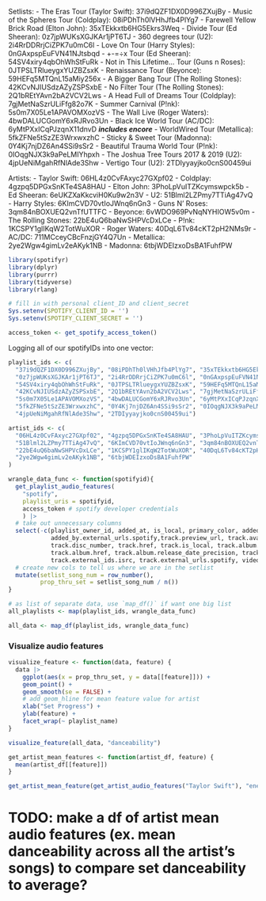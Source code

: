 Setlists: 
- The Eras Tour (Taylor Swift): 37i9dQZF1DX0D996ZXujBy
- Music of the Spheres Tour (Coldplay): 08iPDhTh0lVHhJfb4PlYg7
- Farewell Yellow Brick Road (Elton John): 35xTEkkxtb6HG5Ekrs3Weq
- Divide Tour (Ed Sheeran): 0z7jpWUKsXGJKAr1jPT6TJ
- 360 degrees tour (U2): 2i4RrDDRrjCiZPK7u0mC6l
- Love On Tour (Harry Styles): 0nGAxpspEuFVN41NJtsbqd
- +-=÷x Tour (Ed Sheeran): 54SV4xiry4qbOhWhStFuRk
- Not in This Lifetime... Tour (Guns n Roses): 0JTPSLTRlueygxYUZBZsxK
- Renaissance Tour (Beyonce): 59HEFq5MTQnL15aMiy256x
- A Bigger Bang Tour (The Rolling Stones): 42KCvNJIUSdzAZyZSPSxbE
- No Filter Tour (The Rolling Stones): 2Q1bREtYAvn2bA2VCV2Lws
- A Head Full of Dreams Tour (Coldplay): 7gjMetNaSzrULiFfg82o7K
- Summer Carnival (P!nk): 5s0m7X05Le1APAVOMXozVS
- The Wall Live (Roger Waters): 4bwDALUCGomY6xRJRvo3Un
- Black Ice World Tour (AC/DC): 6yMtPXxICqPJzqnX11dnvD ***includes encore***
- WorldWired Tour (Metallica): 5fkZFNe5tSzZE3WrxwxzhC
- Sticky & Sweet Tour (Madonna): 0Y4Kj7njDZ6An4SSi9sSr2
- Beautiful Trauma World Tour (P!nk): 0IOqgNJX3k9aPeLMIYhpxh
- The Joshua Tree Tours 2017 & 2019 (U2): 4jpUeNiMgahRfNlAde3Shw
- Vertigo Tour (U2): 2TDIyyayjko0cnS00459ui


Artists: 
- Taylor Swift: 06HL4z0CvFAxyc27GXpf02
- Coldplay: 4gzpq5DPGxSnKTe4SA8HAU
- Elton John: 3PhoLpVuITZKcymswpck5b
- Ed Sheeran: 6eUKZXaKkcviH0Ku9w2n3V
- U2: 51Blml2LZPmy7TTiAg47vQ
- Harry Styles: 6KImCVD70vtIoJWnq6nGn3
- Guns N' Roses: 3qm84nBOXUEQ2vnTfUTTFC
- Beyonce: 6vWDO969PvNqNYHIOW5v0m
- The Rolling Stones: 22bE4uQ6baNwSHPVcDxLCe
- P!nk: 1KCSPY1glIKqW2TotWuXOR
- Roger Waters: 40DqL6Tv84cKT2pH2NMs9r
- AC/DC: 711MCceyCBcFnzjGY4Q7Un
- Metallica: 2ye2Wgw4gimLv2eAKyk1NB
- Madonna: 6tbjWDEIzxoDsBA1FuhfPW


```r
library(spotifyr)
library(dplyr)
library(purrr)
library(tidyverse)
library(rlang)
```

```r
# fill in with personal client_ID and client_secret
Sys.setenv(SPOTIFY_CLIENT_ID = '')
Sys.setenv(SPOTIFY_CLIENT_SECRET = '')

access_token <- get_spotify_access_token()
```

Logging all of our spotifyIDs into one vector:

```r
playlist_ids <- c(
  "37i9dQZF1DX0D996ZXujBy", "08iPDhTh0lVHhJfb4PlYg7", "35xTEkkxtb6HG5Ekrs3Weq",
  "0z7jpWUKsXGJKAr1jPT6TJ", "2i4RrDDRrjCiZPK7u0mC6l", "0nGAxpspEuFVN41NJtsbqd",
  "54SV4xiry4qbOhWhStFuRk", "0JTPSLTRlueygxYUZBZsxK", "59HEFq5MTQnL15aMiy256x", 
  "42KCvNJIUSdzAZyZSPSxbE", "2Q1bREtYAvn2bA2VCV2Lws", "7gjMetNaSzrULiFfg82o7K",
  "5s0m7X05Le1APAVOMXozVS", "4bwDALUCGomY6xRJRvo3Un", "6yMtPXxICqPJzqnX11dnvD",
  "5fkZFNe5tSzZE3WrxwxzhC", "0Y4Kj7njDZ6An4SSi9sSr2", "0IOqgNJX3k9aPeLMIYhpxh", 
  "4jpUeNiMgahRfNlAde3Shw", "2TDIyyayjko0cnS00459ui")

artist_ids <- c(
  "06HL4z0CvFAxyc27GXpf02", "4gzpq5DPGxSnKTe4SA8HAU", "3PhoLpVuITZKcymswpck5b", "6eUKZXaKkcviH0Ku9w2n3V", 
  "51Blml2LZPmy7TTiAg47vQ", "6KImCVD70vtIoJWnq6nGn3", "3qm84nBOXUEQ2vnTfUTTFC", "6vWDO969PvNqNYHIOW5v0m", 
  "22bE4uQ6baNwSHPVcDxLCe", "1KCSPY1glIKqW2TotWuXOR", "40DqL6Tv84cKT2pH2NMs9r", "711MCceyCBcFnzjGY4Q7Un", 
  "2ye2Wgw4gimLv2eAKyk1NB", "6tbjWDEIzxoDsBA1FuhfPW"
)
```


```r
wrangle_data_func <- function(spotifyid){
  get_playlist_audio_features(
    "spotify", 
    playlist_uris = spotifyid, 
    access_token # spotify developer credentials
    ) |>
  # take out unnecessary columns
  select(-c(playlist_owner_id, added_at, is_local, primary_color, added_by.href, added_by.id, added_by.type, added_by.uri, 
            added_by.external_urls.spotify,track.preview_url, track.available_markets, track.type, track.episode, track.track,
            track.disc_number, track.href, track.is_local, track.album.available_markets, track.album.type, track.album.album_type,
            track.album.href, track.album.release_date_precision, track.album.artists, track.album.external_urls.spotify,
            track.external_ids.isrc, track.external_urls.spotify, video_thumbnail.url )) |>
  # create new cols to tell us where we are in the setlist
  mutate(setlist_song_num = row_number(),
         prop_thru_set = setlist_song_num / n())
}

# as list of separate data, use `map_df()` if want one big list
all_playlists <- map(playlist_ids, wrangle_data_func)
```

```r
all_data <- map_df(playlist_ids, wrangle_data_func)
```


### Visualize audio features
```r
visualize_feature <- function(data, feature) {
  data |>
    ggplot(aes(x = prop_thru_set, y = data[[feature]])) + 
    geom_point() +
    geom_smooth(se = FALSE) + 
    # add geom_hline for mean feature value for artist
    xlab("Set Progress") + 
    ylab(feature) + 
    facet_wrap(~ playlist_name)
}
```

```r
visualize_feature(all_data, "danceability")
```

```r
get_artist_mean_features <- function(artist_df, feature) {
  mean(artist_df[[feature]])
}

get_artist_mean_feature(get_artist_audio_features("Taylor Swift"), "energy")
```

# TODO: make a df of artist mean audio features (ex. mean danceability across all the artist's songs) to compare set danceability to average? 




